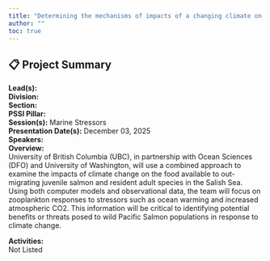 ```yaml
---
title: "Determining the mechanisms of impacts of a changing climate on zooplankton in the Salish Sea using models and observations"
author: ""
toc: true
---
```


## 📋 Project Summary

**Lead(s):**   
**Division:**   
**Section:**   
**PSSI Pillar:**   
**Session(s):** Marine Stressors  
**Presentation Date(s):** December 03, 2025  
**Speakers:**   
**Overview:**  
University of British Columbia (UBC), in partnership with Ocean Sciences (DFO) and University of Washington, will use a combined approach to examine the impacts of climate change on the food available to out-migrating juvenile salmon and resident adult species  in the Salish Sea. Using both computer models and observational data, the team will focus on zooplankton responses to stressors such as ocean warming and increased atmospheric CO2. This information will be critical to identifying potential benefits or threats posed to wild Pacific Salmon populations in response to climate change.    

**Activities:**  
Not Listed

